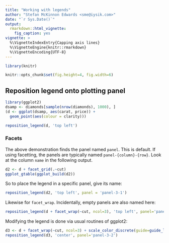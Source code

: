 ```yaml
---
title: "Working with legends"
author: "Stefan McKinnon Edwards <sme@iysik.com>"
date: "`r Sys.Date()`"
output:
  rmarkdown::html_vignette:
    fig_caption: yes
vignette: >
  %\VignetteIndexEntry{Capping axis lines}
  %\VignetteEngine{knitr::rmarkdown}
  %\VignetteEncoding{UTF-8}
---
```


```r
library(knitr)

knitr::opts_chunk$set(fig.height=4, fig.width=6)
```

## Reposition legend onto plotting panel


```r
library(ggplot2)
dsamp <- diamonds[sample(nrow(diamonds), 1000), ]
(d <- ggplot(dsamp, aes(carat, price)) +
  geom_point(aes(colour = clarity)))
```

```r
reposition_legend(d, 'top left')
```

### Facets

The above demonstration finds the panel named `panel`. This is default.
If using facetting, the panels are typically named `panel-{column}-{row}`.
Look at the column `name` in the following output.

```r
d2 <- d + facet_grid(.~cut)
ggplot_gtable(ggplot_build(d2))
```

So to place the legend in a specific panel, give its name:

```r
reposition_legend(d2, 'top left', panel = 'panel-3-1')
```

Likewise for `facet_wrap`. Incidentally, empty panels are also named here:

```r
reposition_legend(d + facet_wrap(~cut, ncol=3), 'top left', panel='panel-3-2')
```

Modifying the legend is done via usual routines of ggplot2:
```r
d3 <- d + facet_wrap(~cut, ncol=3) + scale_color_discrete(guide=guide_legend(ncol=3))
reposition_legend(d3, 'center', panel='panel-3-2')
```


